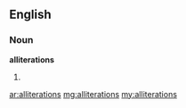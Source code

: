 ==English==

===Noun===
'''alliterations'''

# {{plural of|[[alliteration]]}}

[[ar:alliterations]]
[[mg:alliterations]]
[[my:alliterations]]